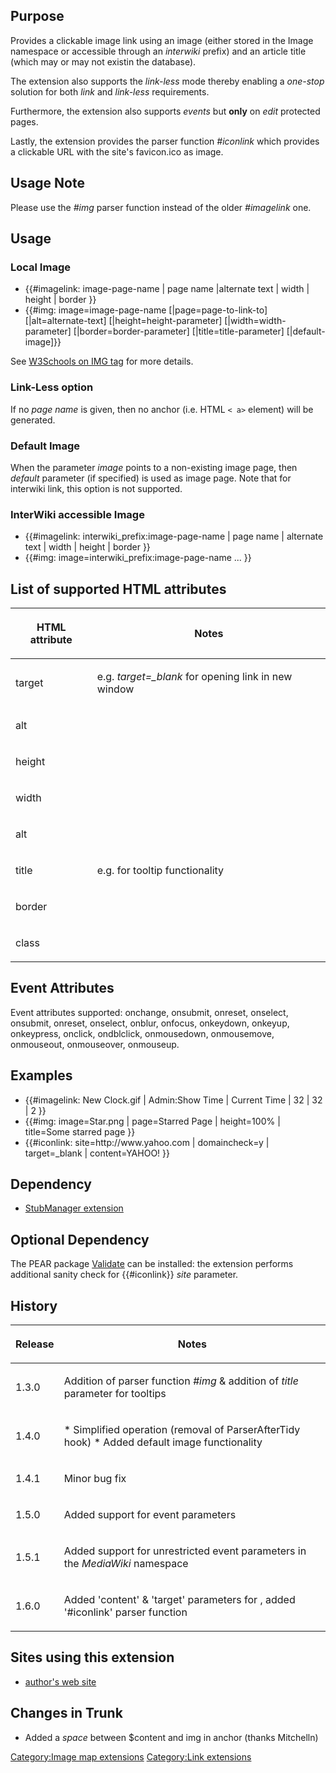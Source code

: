 {{Extension
|name        = ImageLink
|status      = stable
|type        = parser function
|author      = [[user:jldupont|Jean-Lou Dupont]]
|image       =
|version     = 1.6.0
|update      =
|mediawiki   = 1.8.2, 1.9.3, 1.10, 1.11, 1.12
|download    = [http://mediawiki.googlecode.com/svn/tags/ImageLink/ SVN]
|readme      =
|changelog   = See SVN ($Id$)
|description = Provides a clickable image link using an image stored in the Image namespace and an article title (which may or may not existin the database).
|parameters  =
|rights      =
|example     =
}}
== Purpose==
Provides a clickable image link using an image (either stored in the Image namespace or accessible through an ''interwiki'' prefix) and an article title (which may or may not existin the database).

The extension also supports the ''link-less'' mode thereby enabling a ''one-stop'' solution for both ''link'' and ''link-less'' requirements.

Furthermore, the extension also supports ''events'' but '''only''' on ''edit'' protected pages.

Lastly, the extension provides the parser function ''#iconlink'' which provides a clickable URL with the site's favicon.ico as image.

== Usage Note ==
Please use the ''#img'' parser function instead of the older ''#imagelink'' one.

== Usage ==
=== Local Image ===
* <nowiki>{{#imagelink: image-page-name | page name |alternate text | width | height | border }}</nowiki>
* <nowiki>{{#img: image=image-page-name [|page=page-to-link-to] [|alt=alternate-text] [|height=height-parameter] [|width=width-parameter] [|border=border-parameter] [|title=title-parameter] [|default-image]}}</nowiki>

See [http://www.w3schools.com/tags/tag_img.asp W3Schools on IMG tag] for more details.

=== Link-Less option ===
If no ''page name'' is given, then no anchor (i.e. HTML <code>< a></code> element) will be generated.

=== Default Image ===
When the parameter ''image'' points to a non-existing image page, then ''default'' parameter (if specified) is used as image page. Note that for interwiki link, this option is not supported.

=== InterWiki accessible Image ===
* <nowiki>{{#imagelink: interwiki_prefix:image-page-name | page name | alternate text | width | height | border }}</nowiki>
* <nowiki>{{#img: image=interwiki_prefix:image-page-name ... }}</nowiki>

== List of supported HTML attributes ==
{|class=datatable
! HTML attribute !! Notes
|-
| target || e.g. ''target=_blank'' for opening link in new window
|-
| alt
|-
| height
|-
| width
|-
| alt
|-
| title || e.g. for tooltip functionality
|-
| border
|-
| class
|}

== Event Attributes ==
Event attributes supported: onchange, onsubmit, onreset, onselect, onsubmit, onreset, onselect, onblur, onfocus, onkeydown, onkeyup, onkeypress, onclick, ondblclick, onmousedown, onmousemove, onmouseout, onmouseover, onmouseup.

== Examples ==
* <nowiki>{{#imagelink: New Clock.gif | Admin:Show Time | Current Time | 32 | 32 | 2 }}</nowiki>
* <nowiki>{{#img: image=Star.png | page=Starred Page | height=100% | title=Some starred page }}</nowiki>
* <nowiki>{{#iconlink: site=http://www.yahoo.com | domaincheck=y | target=_blank | content=YAHOO! }} </nowiki>

== Dependency ==
* [[Extension:StubManager|StubManager extension]]

{{Pear|ImageLink}}

== Optional Dependency ==
The PEAR package [http://pear.php.net/package/Validate Validate] can be installed: the extension performs additional sanity check for {{#iconlink}} ''site'' parameter.

<!--requires [[Extension:VersaComment]] -->
<!--{{
[[{{FULLPAGENAMEE}}/Tests]]
}}-->

== History ==
{|class=datatable
! Release !! Notes
|-
| 1.3.0 || Addition of parser function ''#img'' & addition of ''title'' parameter for tooltips
|-
| 1.4.0 || * Simplified operation (removal of ParserAfterTidy hook) * Added default image functionality
|-
| 1.4.1 || Minor bug fix
|-
| 1.5.0 || Added support for event parameters
|-
| 1.5.1 || Added support for unrestricted event parameters in the ''MediaWiki'' namespace
|-
| 1.6.0 || Added 'content' & 'target' parameters for <a>, added '#iconlink' parser function
|}

== Sites using this extension ==
* [http://jldupont.com author's web site]

== Changes in Trunk ==
* Added a ''space'' between $content and img in anchor (thanks Mitchelln)

[[Category:Image map extensions]]
[[Category:Link extensions]]
